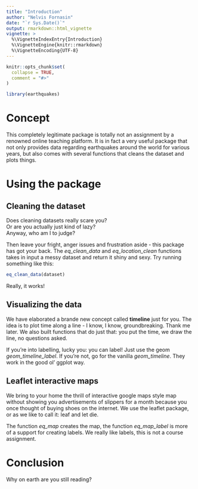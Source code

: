 ```yaml
---
title: "Introduction"
author: "Nelvis Fornasin"
date: "`r Sys.Date()`"
output: rmarkdown::html_vignette
vignette: >
  %\VignetteIndexEntry{Introduction}
  %\VignetteEngine{knitr::rmarkdown}
  %\VignetteEncoding{UTF-8}
---
```


```r
knitr::opts_chunk$set(
  collapse = TRUE,
  comment = "#>"
)
```

```r
library(earthquakes)
```

# Concept

This completely legitimate package is totally not an assignment by a renowned online teaching platform. It is in fact a very useful package that not only provides data regarding earthquakes around the world for various years, but also comes with several functions that cleans the dataset and plots things.

# Using the package

## Cleaning the dataset

Does cleaning datasets really scare you?\
Or are you actually just kind of lazy?\
Anyway, who am I to judge?\

Then leave your fright, anger issues and frustration aside - this package has got your back. The *eq_clean_data* and *eq_location_clean* functions takes in input a messy dataset and return it shiny and sexy. Try running something like this:
```r
eq_clean_data(dataset)
```
Really, it works!

## Visualizing the data

We have elaborated a brande new concept called **timeline** just for you. The idea is to plot time along a line - I know, I know, groundbreaking. Thank me later. We also built functions that do just that: you put the time, we draw the line, no questions asked.

If you're into labelling, lucky you: you can label! Just use the geom *geom_timeline_label*. If you're not, go for the vanilla *geom_timeline*. They work in the good ol' ggplot way.

## Leaflet interactive maps

We bring to your home the thrill of interactive google maps style map without showing you advertisements of slippers for a month because you once thought of buying shoes on the internet.
We use the leaflet package, or as we like to call it: leaf and let die.

The function *eq_map* creates the map, the function *eq_map_label* is more of a support for creating labels. We really like labels, this is not a course assignment.

# Conclusion

Why on earth are you still reading?
